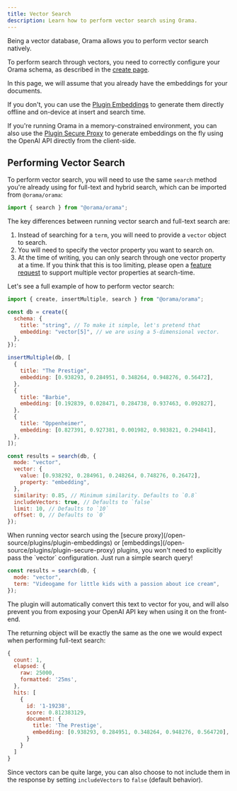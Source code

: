 ```yaml
---
title: Vector Search
description: Learn how to perform vector search using Orama.
---
```


Being a vector database, Orama allows you to perform vector search natively.

To perform search through vectors, you need to correctly configure your Orama schema, as described in the [create page](/open-source/usage/create).

<Aside type="note" title="Generating Embeddings">
In this page, we will assume that you already have the embeddings for your documents.

If you don't, you can use the [Plugin Embeddings](/open-source/plugins/plugin-embeddings) to generate them directly offline and on-device at insert and search time.

If you're running Orama in a memory-constrained environment, you can also use the [Plugin Secure Proxy](/open-source/plugins/plugin-secure-proxy) to generate embeddings on the fly using the OpenAI API directly from the client-side.
</Aside>

## Performing Vector Search

To perform vector search, you will need to use the same `search` method you're already using for full-text and hybrid search, which can be imported from `@orama/orama`:

```js copy
import { search } from "@orama/orama";
```

The key differences between running vector search and full-text search are:

1. Instead of searching for a `term`, you will need to provide a `vector` object to search.
2. You will need to specify the vector property you want to search on.
3. At the time of writing, you can only search through one vector property at a time. If you think that this is too limiting, please open a [feature request](https://github.com/oramasearch/orama/issues/new?assignees=&labels=&projects=&template=feature_request.md&title=) to support multiple vector properties at search-time.

Let's see a full example of how to perform vector search:

```js copy
import { create, insertMultiple, search } from "@orama/orama";

const db = create({
  schema: {
    title: "string", // To make it simple, let's pretend that
    embedding: "vector[5]", // we are using a 5-dimensional vector.
  },
});

insertMultiple(db, [
  {
    title: "The Prestige",
    embedding: [0.938293, 0.284951, 0.348264, 0.948276, 0.56472],
  },
  {
    title: "Barbie",
    embedding: [0.192839, 0.028471, 0.284738, 0.937463, 0.092827],
  },
  {
    title: "Oppenheimer",
    embedding: [0.827391, 0.927381, 0.001982, 0.983821, 0.294841],
  },
]);

const results = search(db, {
  mode: "vector",
  vector: {
    value: [0.938292, 0.284961, 0.248264, 0.748276, 0.26472],
    property: "embedding",
  },
  similarity: 0.85, // Minimum similarity. Defaults to `0.8`
  includeVectors: true, // Defaults to `false`
  limit: 10, // Defaults to `10`
  offset: 0, // Defaults to `0`
});
```

<Aside type="tip" title="Simplify it!">
When running vector search using the [secure proxy](/open-source/plugins/plugin-embeddings) or [embeddings](/open-source/plugins/plugin-secure-proxy) plugins, you won't need to explicitly pass the `vector` configuration. Just run a simple search query!

```js
const results = search(db, {
  mode: "vector",
  term: "Videogame for little kids with a passion about ice cream",
});
```

The plugin will automatically convert this text to vector for you, and will also prevent you from exposing your OpenAI API key when using it on the front-end.
</Aside>

The returning object will be exactly the same as the one we would expect when performing full-text search:

```js
{
  count: 1,
  elapsed: {
    raw: 25000,
    formatted: '25ms',
  },
  hits: [
    {
      id: '1-19238',
      score: 0.812383129,
      document: {
        title: 'The Prestige',
        embedding: [0.938293, 0.284951, 0.348264, 0.948276, 0.564720],
      }
    }
  ]
}
```

Since vectors can be quite large, you can also choose to not include them in the response by setting `includeVectors` to `false` (default behavior).
